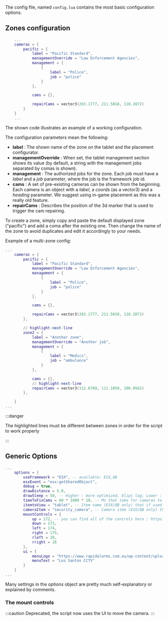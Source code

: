 
The config file, named `config.lua` contains the most basic configuration options.

## Zones configuration

```lua
    ...
    cameras = {
        pacific = {
            label = "Pacific Standard",
            managementOverride = "Law Enforcement Agencies",
            management = { 
                {
                    label = "Police",
                    job = "police"
                }
            },

            cams = {},

            repairCams = vector3(263.1777, 211.5018, 110.2872)
        }
    }
    ...
```

The shown code illustrates an example of a working configuration.

The configuration parameters mean the following:

- **label** : The shown name of the zone on the tablet and the placement configurator.
- **managementOverride** : When set, the tablet management section shows its value (by default, a string with the management jobs separated by comas is shown).
- **management** : The authorized jobs for the zone. Each job must have a *label* and a *job* parameter, where the job is the framework job id.
- **cams** : A set of pre-existing cameras can be shown from the beginning. Each camera is an object with a *label*, a *coords* (as a vector3) and a *heading* parameter. We suggest using in-game placement as this was a really old feature.
- **repairCams** : Describes the position of the 3d marker that is used to trigger the cam repairing.

To create a zone, simply copy and paste the default displayed zone ("pacific") and add a coma after the existing one.
Then change the name of the zone to avoid duplicates and edit it accordingly to your needs.

Example of a multi-zone config:

```lua
...
    cameras = {
        pacific = {
            label = "Pacific Standard",
            managementOverride = "Law Enforcement Agencies",
            management = { 
                {
                    label = "Police",
                    job = "police"
                }
            },

            cams = {},

            repairCams = vector3(263.1777, 211.5018, 110.2872)
        },

        // highlight-next-line
        zone2 = {
            label = "Another zone",
            managementOverride = "Another job",
            management = { 
                {
                    label = "Medics",
                    job = "ambulance"
                }
            },

            cams = {},
            // highlight-next-line
            repairCams = vector3(112.6789, 111.1058, 100.0562)
        },

    }
...
```




:::danger

The highlighted lines must be different between zones in order for the script to work properly

:::

## Generic Options
```lua
...
    options = {
        useFramework = "ESX", -- available: ESX,QB
        esxEvent = "esx:getSharedObject",
        debug = true,
        drawDistance = 5.0,
        drawSleep = 50, -- Higher : more optimized, blips lag; Lower : less optimized, blips are fluid
        timeToFixCams = 60 * 1000 * 10, -- Ms that take for cameras to be fixed
        itemtoView = "tablet", -- Item name (ESX/QB only) that if used opens the cameras menu
        cameraItem = "security_camera", -- Camera item (ESX/QB only) that can be placed via an in game menu,
        mountControls = {
            up = 172, -- you can find all of the controls here : https://docs.fivem.net/docs/game-references/controls/
            down = 173,
            left = 174,
            right = 175,
            rleft = 20,
            rright = 26
        },
        ui = {
            menuLogo = "https://www.rapidalarms.com.au/wp-content/uploads/2019/06/dome-cctv-camera.jpg",
            menuText = "Los Santos CCTV"
        }
    }
...
```

Many settings in the *options* object are pretty much self-explanatory or explained by comments.


### The mount controls

:::caution
Deprecated, the script now uses the UI to move the camera.
:::
